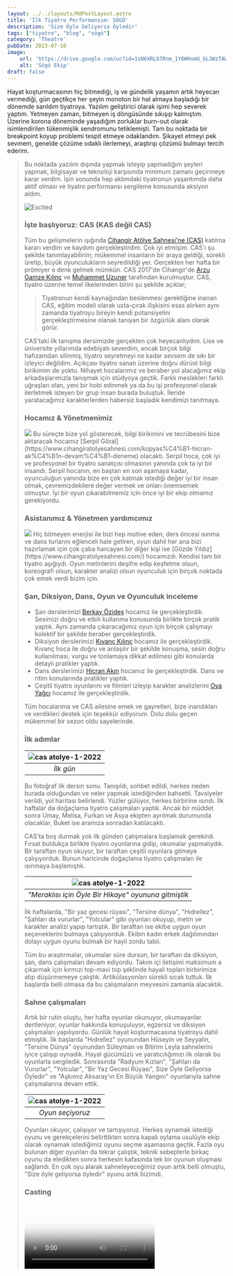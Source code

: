 ```yaml
---
layout: ../../layouts/MdPostLayout.astro
title: 'İlk Tiyatro Performansım: SÖGÖ'
description: 'Size Öyle Geliyorsa Öyledir'
tags: ["tiyatro", "blog", "sögö"]
category: 'Theatre'
pubDate: 2023-07-10
image:
    url: 'https://drive.google.com/uc?id=1sN6XRLb7Rnm_1Y6WHsmU_GL3WzTAWJNV'
    alt: 'Sögö Ekip'
draft: false
---
```



Hayat koşturmacasının hiç bitmediği, iş ve gündelik yaşamın artık heyecan vermediği, gün geçtikçe her şeyin monoton bir hal almaya başladığı bir dönemde sarıldım tiyatroya. Yazılım geliştirici olarak işimi hep severek yaptım. Yetmeyen zaman, bitmeyen iş döngüsünde sıkışıp kalmıştım. Üzerine korona döneminde yaşadığım zorluklar burn-out olarak isimlendirilen tükenmişlik sendromunu tetiklemişti. Tam bu noktada bir breakpoint koyup problemi tespit etmeye odaklandım. Şikayet etmeyi pek sevmem, genelde çözüme odaklı ilerlemeyi, araştırıp çözümü bulmayı tercih ederim.

<BlockQuote text="Ağır ağır ölüyor yolculuğa çıkmayanlar, okumayanlar, müzik dinlemeyenler, gönlünde incelik barındırmayanlar." writerName="Pablo Neruda, Ağır Ölüm" imageUrl="https://i.ytimg.com/vi/vY9NFx1_Xzg/maxresdefault.jpg"/>


Bu noktada yazılım dışında yapmak isteyip yapmadığım şeyleri yapmak, bilgisayar ve teknoloji karşısında minimum zamanı geçirmeye karar verdim. İşin sonunda hep aklımdaki tiyatronun yaşantımda daha aktif olması ve tiyatro performansı sergileme konusunda aksiyon aldım.

![Excited](https://media.giphy.com/media/5xaOcLM0A365irVKtUY/giphy.gif)

### İşte başlıyoruz: CAS (KAS değil CAS)

Tüm bu gelişmelerin ışığında [Cihangir Atölye Sahnesi'ne (CAS)](https://www.cihangiratolyesahnesi.com/hakkimizda/) katılma kararı verdim ve kaydımı gerçekleştirdim. Çok iyi etmişim. CAS'ı şu şekilde tanımlayabilirim; mükemmel insanların bir araya geldiği, sürekli üretip, büyük oyunculukların seyredildiği yer. Gerçekten her hafta bir prömiyer e denk gelmek mümkün. CAS 2017'de Cihangir'de [Arzu Gamze Kılınç](https://www.cihangiratolyesahnesi.com/kopyas%C4%B1-can-se%C3%A7ki-e%C4%9Fitmen-devam%C4%B1-de) ve [Muhammet Uzuner](https://www.cihangiratolyesahnesi.com/kopyas%C4%B1-can-se%C3%A7ki-e%C4%9Fitmen-devam%C4%B1-de-1) tarafından kurulmuştur. CAS, tiyatro üzerine temel ilkelerinden birini şu şekilde açıklar;

> ​Tiyatronun kendi kaynağından beslenmesi gerektiğine inanan CAS, eğitim modeli olarak usta-çırak ilişkisini esas alırken aynı zamanda tiyatroyu bireyin kendi potansiyelini gerçekleştirmesine olanak tanıyan bir özgürlük alanı olarak görür.

CAS'taki ilk tanışma dersimizde gerçekten çok heyecanlıydım. Lise ve üniversite yıllarımda edebiyatı severdim, ancak birçok bilgi hafızamdan silinmiş, tiyatro seyretmeyi ne kadar sevsem de sıkı bir izleyici değildim. Açıkçası tiyatro sanatı üzerine doğru dürüst bilgi birikimim de yoktu. Nihayet hocalarımız ve beraber yol alacağımız ekip arkadaşlarımızla tanışmak için stüdyoya geçtik. Farklı meslekleri farklı uğraşları olan, yeni bir hobi edinmek ya da bu işi profesyonel olarak ilerletmek isteyen bir grup insan burada buluştuk. İleride yaratacağımız karakterlerden habersiz başladık kendimizi tanıtmaya.

### Hocamız & Yönetmenimiz
<img class="pt-3 pr-5 w-80 h-80 float-left" src="https://static.wixstatic.com/media/7f6a51_bdaf44c1fd004a799f0360ec14eb7d91~mv2.jpg/v1/fit/w_370,h_210,q_90/7f6a51_bdaf44c1fd004a799f0360ec14eb7d91~mv2.webp"/>
Bu süreçte bize yol gösterecek, bilgi birikimini ve tecrübesini bize aktaracak hocamız [Serpil Göral](https://www.cihangiratolyesahnesi.com/kopyas%C4%B1-hicran-ak%C4%B1n-devam%C4%B1-deneme) olacaktı. Serpil hoca, çok iyi ve profesyonel bir tiyatro sanatçısı olmasının yanında çok ta iyi bir insandı. Serpil hocanın, en baştan en son aşamaya kadar, oyunculuğun yanında bize en çok katmak istediği değer iyi bir insan olmak, çevremizdekilere değer vermek ve onları önemsemek olmuştur. İyi bir oyun çıkarabilmemiz için önce iyi bir ekip olmamız gerekiyordu.
<br clear="left"/>

### Asistanımız & Yönetmen yardımcımız
<img class="pt-3 pr-5 w-80 h-80 float-left" src="https://drive.google.com/uc?id=1mGi_errdxa71SlTIdTQQBgjvvwIAjq_t"/>
Hiç bitmeyen enerjisi ile bizi hep motive eden, ders öncesi ısınma ve dans turlarını eğlenceli hale getiren, oyun dahil her ana bizi hazırlamak için çok çaba harcayan bir diğer kişi ise [Gözde Yıldız](https://www.cihangiratolyesahnesi.com/) hocamızdı. Kendisi tam bir tiyatro aşığıydı. Oyun metinlerini deşifre edip keşfetme olsun, koreografi olsun, karakter analizi olsun oyunculuk için birçok noktada çok emek verdi bizim için.
<br clear="left"/>


### Şan, Diksiyon, Dans, Oyun ve Oyunculuk inceleme
- Şan derslerimizi [Berkay Özideş](https://www.cihangiratolyesahnesi.com/kopyas%C4%B1-alper-irvan-devam%C4%B1-deneme)  hocamız ile gerçekleştirdik. Sesimizi doğru ve etkili kullanma konusunda birlikte birçok pratik yaptık. Aynı zamanda çıkaracağımız oyun için birçok çalışmayı kolektif bir şekilde beraber gerçekleştirdik.
- Diksiyon derslerimizi [Kıvanç Kılınç](https://www.cihangiratolyesahnesi.com/kopyas%C4%B1-can-se%C3%A7ki-e%C4%9Fitmen-devam%C4%B1-de-2) hocamız ile gerçekleştirdik. Kıvanç hoca ile doğru ve anlaşılır bir şekilde konuşma, sesin doğru kullanılması, vurgu ve tonlamaya dikkat edilmesi gibi konularda detaylı pratikler yaptık.
- Dans derslerimizi [Hicran Akın](https://www.cihangiratolyesahnesi.com/kopyas%C4%B1-muhammet-uzuner-devam%C4%B1-deneme) hocamız ile gerçekleştirdik. Dans ve ritim konularında pratikler yaptık.
- Çeşitli tiyatro oyunlarını ve filmleri izleyip karakter analizlerini [Oya Yağcı](https://www.cihangiratolyesahnesi.com/kopyas%C4%B1-muhammet-uzuner-devam%C4%B1-deneme) hocamız ile gerçekleştirdik.

Tüm hocalarıma ve CAS ailesine emek ve gayretleri, bize inandıkları ve verdikleri destek için teşekkür ediyorum. Dolu dolu geçen mükemmel bir sezon oldu sayelerinde.

### İlk adımlar

![cas atolye-1-2022](https://drive.google.com/uc?id=1IpZ4S-qSrzqlndPSyRYqdy-y2O5KXgRp) |
|:--:|
| *İlk gün* |


Bu fotoğraf ilk dersin sonu. Tanışıldı, sohbet edildi, herkes neden burada olduğundan ve neler yapmak istediğinden bahsetti. Tavsiyeler verildi, yol haritası belirlendi. Yüzler gülüyor, herkes birbirine ısındı. İlk haftalar da doğaçlama tiyatro çalışmaları yaptık. Ancak bir müddet sonra Umay, Melisa, Furkan ve Asya ekipten ayrılmak durumunda olacaklar, Buket ise aramıza sonradan katılacaktı.

CAS'ta boş durmak yok ilk günden çalışmalara başlamak gerekirdi. Fırsat buldukça birlikte tiyatro oyunlarına gidip, okumalar yapmalıydık. Bir taraftan oyun okuyor, bir taraftan çeşitli oyunlara gitmeye çalışıyorduk. Bunun haricinde doğaçlama tiyatro çalışmaları ile ısınmaya başlamıştık.

![cas atolye-1-2022](https://drive.google.com/uc?id=1LVK8rMSnLhYgPxof9TqXNBt90PkYLs4g) |
|:--:|
| *"Meraklısı için Öyle Bir Hikaye" oyununa gitmiştik* |

İlk haftalarda, "Bir yaz gecesi rüyası", "Tersine dünya", "Hıdrellez", "Şahları da vururlar", "Yolcular" gibi oyunları okuyup, metin ve karakter analizi yapıp tartıştık. Bir taraftan ise ekibe uygun oyun seçeneklerini bulmaya çalışıyorduk. Ekibin kadın erkek dağılımından dolayı uygun oyunu bulmak bir hayli zordu tabii.

Tüm bu araştırmalar, okumalar süre dursun, bir taraftan da diksiyon, şan, dans çalışmaları devam ediyordu. Takım içi iletişimi maksimum a çıkarmak için kırmızı top-mavi top şeklinde hayali topları birbirimize atıp düşürmemeye çalıştık. Artikülasyonları sürekli sıcak tuttuk. İlk başlarda belli olmasa da bu çalışmaların meyvesini zamanla alacaktık.



### Sahne çalışmaları
Artık bir rutin oluştu, her hafta oyunlar okunuyor, okumayanlar dertleniyor, oyunlar hakkında konuşuluyor, egzersiz ve diksiyon çalışmaları yapılıyordu. Günlük hayat koşturmacasına tiyatroyu dahil etmiştik. İlk başlarda "Hıdrellez" oyunundan Hüseyin ve Seyyalin, "Tersine Dünya" oyunundan Süleyman ve Bitirim Leyla sahnelerini iyice çalışıp oynadık. Hayal gücümüzü ve yaratıcılığımızı ilk olarak bu oyunlarla sergiledik. Sonrasında "Radyum Kızları", "Şahları da Vururlar", "Yolcular", "Bir Yaz Gecesi Rüyası", Size Öyle Geliyorsa Öyledir" ve "Aşkımız Aksaray'ın En Büyük Yangını" oyunlarıyla sahne çalışmalarına devam ettik.

![cas atolye-1-2022](https://drive.google.com/uc?id=1gFAR7fOxXPManfQpe0luzBRtZVFL8D4F) |
|:--:|
| *Oyun seçiyoruz* |

 
Oyunları okuyor, çalışıyor ve tartışıyoruz. Herkes oynamak istediği oyunu ve gerekçelerini belirttikten sonra kapalı oylama usulüyle ekip olarak oynamak istediğimiz oyunu seçme aşamasına geçtik. Fazla oyu bulunan diğer oyunları da tekrar çalıştık, teknik sebeplerle birkaç oyunu da eledikten sonra herkesin kafasında tek bir oyunun oluşması sağlandı. En çok oyu alarak sahneleyeceğimiz oyun artık belli olmuştu, "Size öyle geliyorsa öyledir" oyunu artık bizimdi.
 
### Casting
<Video videoUrl="https://drive.google.com/uc?id=1umE1JTuJ9RUv1jtXwc4wRzEB9JlSOg2V" poster="https://drive.google.com/uc?id=1PaYRGITO3FcN2xQqnZ9CvGzekEPWfJ9G" cssClass="pt-3 pr-5 w-80 float-left"/>
Oyunumuz belli olduğuna göre rol dağıtımı yapılabilirdi. Herkes canlandırmak istediği karakter için tirat çalışmasını yapıp sundu. Benim seçtiğim karakter Bay Sirelliydi. Bay Sirelli için başka talip olmadığı için rolü kapmıştım. Diğer roller için ise Serpil hocamızın açıklamasını beklememiz gerekiyordu. Bir süre sonra cast açıklanacaktı. Benim rolüm belliydi ama diğer rolleri de kimlerin canlandıracağını acayip merak ediyordum.
<br clear="left"/>

Heyecanlı bekleyişin sonunda cast açıklandı, süreç içerisinde bazı değişiklikler olmuş olsa da son aşamada SÖGÖ ekibi olarak rol dağılımı şu şekildeydi;
* Lamberta Laudisi - Melike
* Bayan Frola - Çağla
* Bay Ponza - Caner
* Bayan Ponza - Buket
* Bay Agazzi - Ömer
* Amalia - Selin
* Dina - Bilge Su
* Bayan Sirelli - Nur
* Bay Sirelli - Mert
* Vali & Hizmetçi - İpek
* Bayan Cini - Dilara

### "Size Öyle Geliyorsa Öyledir" hakkında

"Size Öyle Geliyorsa Öyledir", İtalyan yazar Luigi Pirandello'nun 1917'de yazdığı "Se così è, se vi pare" adlı oyununun Türkçe çevirisidir ve İngilizce "Right You Are, If You Think So" olarak bilinir. Oyun, gerçek, algı ve kimlik temalarını irdeleyen psikolojik bir komedidir.

Oyun, bir grup insanın, komşuları Bayan Ponza'nın gerçekten Bay Ponza'nın karısı mı yoksa bir sahtekar mı olduğu sorusunu takıntı haline getirdiği küçük bir İtalyan kasabasında geçmektedir.

Oyundaki çeşitli karakterlerin Bayan Ponza'nın gerçek kimliği hakkında farklı teorileri ve söylentileri vardır. Pirandello oyun boyunca hakikati ve algının öznelliği durumunu seyirciye anlatmaya çalışır. Karakterlerin gerçeklik algıları ve gerçeğin kendi versiyonları kafa karışıklığına ve hayal kırıklığına yol açar. Nihayetinde, Bayan Ponza'nın gerçek kimliğine karar verme işi seyirciye bırakılır.

Oyun, gerçeklik kavramı üzerine derin düşünceler içermektedir. Oyun, karakterlerin kendi gerçekliklerini yaratmalarını ve izleyiciye gerçeğin göreceli olduğunu sorgulatmayı amaçlar.

<BlockQuote text="Kendi içlerinde taşıdıkları hayalleri fark etmeden o inanılmaz meraklarıyla başka insanların hayalleri peşinde koşuyorlar. Ve de bunun tamamen farklı bir şey olduğunu zannediyorlar." writerName="Laudisi - Luigi Pirandello" imageUrl="https://ettsolutions.com/newmedia/wp-content/uploads/2021/12/AA-PIRANDELLO-4-600x600.jpg"/>


### Dekor ve Kostüm
Sürecin en başından en sonuna kadar her bir ayrıntı için kolektif bir çalışma içerisinde olduk. Her aşamada herkesin bir katkısı olmuştur. Serpil hocamızın da yönlendirmeleri sonucu sıra dekoru tamamlamaya gelmişti. Oyun Agazzilerin evinde geçiyordu. Oyunun yazıldığı dönem ve mekana uygun dekor araştırmalarına başladık. Antikacıları ve eskicileri gezip oyunumuz için uygun dekoru tamamlamaya çalıştık.

![cas atolye-1-2022](https://drive.google.com/uc?id=1N1gnFaID1u0pRfUdAx4KPq1hCG2LNGYq) |
|:--:|
| *Dekorumuzu kuruyoruz* |

Aynı şekilde hayat vereceğimiz karaktere uygun kıyafetleri de tamamlamaya çalışıyorduk.

![cas atolye-1-2022](https://drive.google.com/uc?id=1KlfDFpWZp5xFRxanoAntcgvcWw9gGCxd) |
|:--:|
| *İlk kostümlü sahne çalışması* |

### Müzik ve Koreografi
<Video videoUrl="https://drive.google.com/uc?id=1QJKLq4aDCeTtd4ei6Yr8oe3W_78TGh8z" poster="https://drive.google.com/uc?id=1jS-bEJ7ChVSThwVWISh-FXV0TJiiYPBi" cssClass="pt-3 pr-5 w-80 float-left"/>
Ekibin özverili çalışması ile mükemmel söz ve beste çalışmaları ortaya çıktı. Herkes elinden geldiğince oyuna uygun şarkı sözü üretip paylaşıyordu. Berkay hocamızın ve Serpil hocamızın yaratıcı dokunuşlarıyla bu sözler oyun için bütünlüklü bir hal alıyordu. Müziklerin düzenlemesini ise [Mithat Seçinti](https://www.cihangiratolyesahnesi.com) yapıp son haline getirmişti. İlk başlarda sahne de piyano konumlandırılması ve Dina'nın (Bilge Su) oyun içi sahne geçişlerinde canlı olarak bunu çalması gibi senaryolar düşünüldüyse de teknik sebeplerden bu konu askıya alınmıştı.
<br clear="left"/>

<pre class="font-sans">
<em class="font-thin text-center">Açılış Şarkısı</em>

O dedi bu dedi şu dedi NE DEDİ?
O dedi bu dedi şu dedi NE DEDİ?
O dedi bu dedi şu dedi NE DEDİ?
KİM NE DEDİ?

İnsanoğlu ne garip
Her şeyi merak eder
Faydalıymış, faydasız
Peşinden koşup gider

İnsanoğlu ne garip
Her şeyi merak eder
Hiç sevmez bilinmezi
Doğruyu bulmak ister

Gördüğünü hep gerçek sanan
Hep aldanan hep yanılan
Hakikati bulamayan


PONZA:
Yalnız olaylar Türkiye’de değil İtalya’da geçiyor
Ona da mı bir izah bulsan
</pre>

<audio controls autoplay>
  <source src="https://drive.google.com/uc?id=1hITo8a6j3B2KaRpnVeHxzt7TH7yBeHdF" type="audio/mpeg"/>
Your browser does not support the audio element.
</audio>

![cas atolye-1-2022](https://drive.google.com/uc?id=1cmGQQqP7kmnahVZM8y2S8gRMM34rNx5j) |
|:--:|
| *Koreografi çalışmaları* |

### Oyun tarihimiz netleşir
<Video videoUrl="https://drive.google.com/uc?id=1dlm2sVM48HHeLZxg3n-9QBhG56Iek9WB" poster="https://drive.google.com/uc?id=1mcb8oPpdOWIPY-fQoNop8OVbOmEw75oD" cssClass="pt-3 pr-5 w-80 float-left"/>
Oyunumuzun prömiyer tarihi 28 Nisan 2023 olarak kesinleşmişti. Tarih netleşince heyecan artıyor, günleri sayıyorduk. Süremiz azdı ve hala eksiklerimiz vardı. Bir taraftan sıkışık bir takvim üzerinde provalara devam ediyoruz, bir taraftan da eksikleri tamamlıyorduk. Afişimiz de henüz hazır değildi. Caner'de sağ olsun güzel bir afiş hazırlamıştı bize.
<img class="w-80" src="https://drive.google.com/uc?id=1B0VO6z0h3-XHsKs92_mwua_ndTwgNoTu"/>

Her ne kadar Caner'in yapmış olduğu afiş muazzam olsa da, [Ali Can Elagöz](https://www.cihangiratolyesahnesi.com) oyunun illüzyon temasını öne çıkaran daha renkli bir afişi bizim için tasarlamıştı.
<img class="w-96" src="https://drive.google.com/uc?id=1XBSsI9k4Z_Mm3Vl6FNsklfSBDzGGLDKn"/>
<br clear="left"/>


### Son adımlar
<Video videoUrl="https://drive.google.com/uc?id=1bAJ152XZvUmlrcnQvJ2idZh6W-7zYLej" poster="https://drive.google.com/uc?id=135NQIUDXhG73vgTi_tlwU0nMyaJFc7GO" cssClass="pt-3 pr-5 w-80 float-left"/>
Artık oyunu sahnelemek için tüm koşullar hazırdı. Geriye sahneyi hazırlamak ve seyircili provalar kalmıştı. Sahne ışık tasarımını [Esra Günay](https://www.cihangiratolyesahnesi.com) yapmıştı. Işık kumanda da [Cem Deniz Tato](https://www.cihangiratolyesahnesi.com), efekt kumanda da [Murat Aytekin](https://www.cihangiratolyesahnesi.com) vardı. Son adımlarımızı ezber, ışık, dekor, kostüm, dans, müzik gibi oyunumuz için gerekli tüm materyallerin bir arada bulunduğu provalar ile attık. Prömiyer öncesi seyircili prova ile ilk sahne deneyimimizi yaşayacaktık.
<img class="w-80" src="https://drive.google.com/uc?id=1pN0S3Bi9Um8UUAy1Jrx-JbtZr9KWpVG-"/>

Amatör olarak çıktığımız bu yolda sahne kokusunu, spotların verdiği sıcaklığı hissettik. Büyük özveri ile oyunumuzu sunduk hoş anılar biriktik

<br clear="left"/>

### Özetle: Güzel bir oyun, mükemmel bir ekip, çokça emek, fazlaca merak, bir sürü renk
Zamanın son derece hızlı aktığı günlerde kendimi böyle bir işin içinde bulmak, birbirinden değerli insanlarla bir arada zaman geçirmek, beraber kolektif olarak bir şeyler yapmak, insanların mutlu olduğunu görmek, alkışlanmak beni çok mutlu etti. 

[Size Öyle Geliyorsa Öyledir](https://www.cihangiratolyesahnesi.com/s%C3%B6g%C3%B6sayfasi) böyle bir süreçten geçti ve 28 Nisan 2023'te Prömiyer yaptı. Ardında güzel anılar ve tecrübeler bıraktı. Bu süreçte en ufak bir emeği geçen, seyreden herkese tekrar teşekkür ediyorum.

<Video videoUrl="https://video.wixstatic.com/video/7f6a51_2a22ddda30fb45c7ac7c26383805ddca/1080p/mp4/file.mp4" poster="https://drive.google.com/uc?id=1X35fp-p0vdoYZTg8-oMYgm6ocowLMjfe" cssClass=""/>

